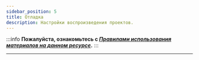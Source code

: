 ```yaml
---
sidebar_position: 5
title: Отладка
description: Настройки воспроизведения проектов. 
---  
```

:::info **Пожалуйста, ознакомьтесь с [*Правилами использования материалов на данном ресурсе*](../Disclaimer).**
:::
_______________________________________________